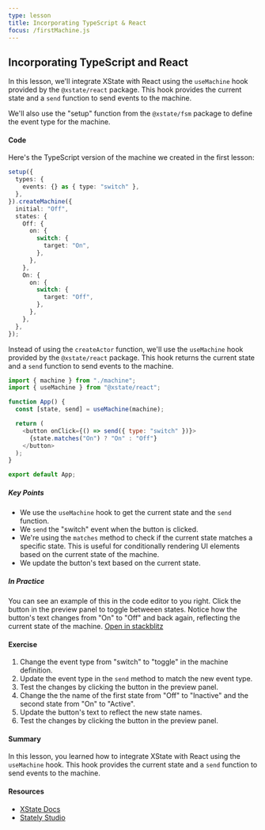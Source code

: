 ```yaml
---
type: lesson
title: Incorporating TypeScript & React
focus: /firstMachine.js
---
```


## Incorporating TypeScript and React

In this lesson, we'll integrate XState with React using the `useMachine` hook provided by the `@xstate/react` package. This hook provides the current state and a `send` function to send events to the machine.

We'll also use the "setup" function from the `@xstate/fsm` package to define the event type for the machine.

#### Code

Here's the TypeScript version of the machine we created in the first lesson:

```ts
setup({
  types: {
    events: {} as { type: "switch" },
  },
}).createMachine({
  initial: "Off",
  states: {
    Off: {
      on: {
        switch: {
          target: "On",
        },
      },
    },
    On: {
      on: {
        switch: {
          target: "Off",
        },
      },
    },
  },
});
```

Instead of using the `createActor` function, we'll use the `useMachine` hook provided by the `@xstate/react` package. This hook returns the current state and a `send` function to send events to the machine.

```js
import { machine } from "./machine";
import { useMachine } from "@xstate/react";

function App() {
  const [state, send] = useMachine(machine);

  return (
    <button onClick={() => send({ type: "switch" })}>
      {state.matches("On") ? "On" : "Off"}
    </button>
  );
}

export default App;
```

##### Key Points

- We use the `useMachine` hook to get the current state and the `send` function.
- We `send` the "switch" event when the button is clicked.
- We're using the `matches` method to check if the current state matches a specific state. This is useful for conditionally rendering UI elements based on the current state of the machine.
- We update the button's text based on the current state.

##### In Practice

You can see an example of this in the code editor to you right. Click the button in the preview panel to toggle betweeen states. Notice how the button's text changes from "On" to "Off" and back again, reflecting the current state of the machine. [Open in stackblitz](https://stackblitz.com/edit/vitejs-vite-twkr61?file=firstMachine.js)

#### Exercise

1. Change the event type from "switch" to "toggle" in the machine definition.
2. Update the event type in the `send` method to match the new event type.
3. Test the changes by clicking the button in the preview panel.
4. Change the the name of the first state from "Off" to "Inactive" and the second state from "On" to "Active".
5. Update the button's text to reflect the new state names.
6. Test the changes by clicking the button in the preview panel.

#### Summary

In this lesson, you learned how to integrate XState with React using the `useMachine` hook. This hook provides the current state and a `send` function to send events to the machine.

#### Resources

- [XState Docs](https://stately.ai/docs/xstate)
- [Stately Studio](https://stately.ai/registry/editor/ffb37e31-8109-43b4-84a0-989e4ac533f4?machineId=e1806a79-3d25-4616-a328-2087a1a762a6)
